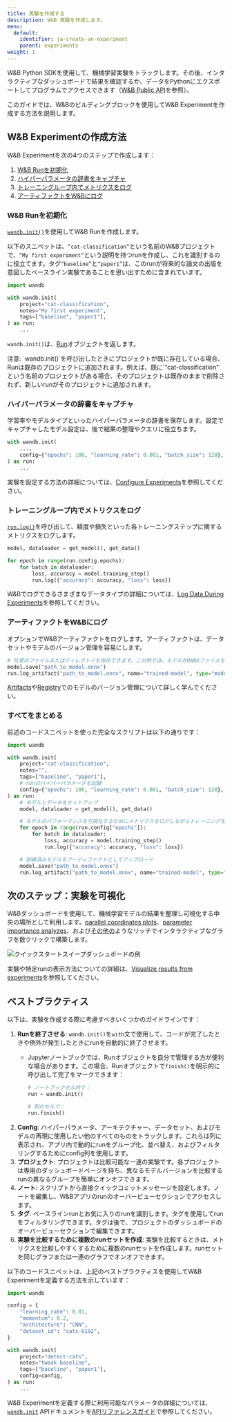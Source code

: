 ```yaml
---
title: 実験を作成する
description: W&B 実験を作成します。
menu:
  default:
    identifier: ja-create-an-experiment
    parent: experiments
weight: 1
---
```


W&B Python SDKを使用して、機械学習実験をトラックします。その後、インタラクティブなダッシュボードで結果を確認するか、データをPythonにエクスポートしてプログラムでアクセスできます（[W&B Public API](/ja/models/ref/python/public-api/)を参照）。

このガイドでは、W&Bのビルディングブロックを使用してW&B Experimentを作成する方法を説明します。

## W&B Experimentの作成方法

W&B Experimentを次の4つのステップで作成します：

1. [W&B Runを初期化](#initialize-a-wb-run)
2. [ハイパーパラメータの辞書をキャプチャ](#capture-a-dictionary-of-hyperparameters)
3. [トレーニングループ内でメトリクスをログ](#log-metrics-inside-your-training-loop)
4. [アーティファクトをW&Bにログ](#log-an-artifact-to-wb)

### W&B Runを初期化
[`wandb.init()`](/ja/models/ref/python/init)を使用してW&B Runを作成します。

以下のスニペットは、`“cat-classification”`という名前のW&Bプロジェクトで、`“My first experiment”`という説明を持つrunを作成し、これを識別するのに役立てます。タグ`“baseline”`と`“paper1”`は、このrunが将来的な論文の出版を意図したベースライン実験であることを思い出すために含まれています。

```python
import wandb

with wandb.init(
    project="cat-classification",
    notes="My first experiment",
    tags=["baseline", "paper1"],
) as run:
    ...
```

`wandb.init()`は、[Run](/ja/models/ref/python/run)オブジェクトを返します。

<Note>
注意: `wandb.init()`を呼び出したときにプロジェクトが既に存在している場合、Runは既存のプロジェクトに追加されます。例えば、既に`“cat-classification”`という名前のプロジェクトがある場合、そのプロジェクトは既存のままで削除されず、新しいrunがそのプロジェクトに追加されます。
</Note>

### ハイパーパラメータの辞書をキャプチャ
学習率やモデルタイプといったハイパーパラメータの辞書を保存します。設定でキャプチャしたモデル設定は、後で結果の整理やクエリに役立ちます。

```python
with wandb.init(
    ...,
    config={"epochs": 100, "learning_rate": 0.001, "batch_size": 128},
) as run:
    ...
```

実験を設定する方法の詳細については、[Configure Experiments](/ja/models/track/config/)を参照してください。

### トレーニングループ内でメトリクスをログ
[`run.log()`](/ja/models/ref/python/log)を呼び出して、精度や損失といった各トレーニングステップに関するメトリクスをログします。

```python
model, dataloader = get_model(), get_data()

for epoch in range(run.config.epochs):
    for batch in dataloader:
        loss, accuracy = model.training_step()
        run.log({"accuracy": accuracy, "loss": loss})
```

W&Bでログできるさまざまなデータタイプの詳細については、[Log Data During Experiments](/ja/models/track/log/)を参照してください。

### アーティファクトをW&Bにログ
オプションでW&Bアーティファクトをログします。アーティファクトは、データセットやモデルのバージョン管理を容易にします。
```python
# 任意のファイルまたはディレクトリを保存できます。この例では、モデルがONNXファイルを出力するsave()メソッドを持つと仮定しています。
model.save("path_to_model.onnx")
run.log_artifact("path_to_model.onnx", name="trained-model", type="model")
```
[Artifacts](/ja/models/artifacts/)や[Registry](/ja/models/core/registry/)でのモデルのバージョン管理について詳しく学んでください。

### すべてをまとめる
前述のコードスニペットを使った完全なスクリプトは以下の通りです：
```python
import wandb

with wandb.init(
    project="cat-classification",
    notes="",
    tags=["baseline", "paper1"],
    # runのハイパーパラメータを記録
    config={"epochs": 100, "learning_rate": 0.001, "batch_size": 128},
) as run:
    # モデルとデータをセットアップ
    model, dataloader = get_model(), get_data()

    # モデルのパフォーマンスを可視化するためにメトリクスをログしながらトレーニングを実行
    for epoch in range(run.config["epochs"]):
        for batch in dataloader:
            loss, accuracy = model.training_step()
            run.log({"accuracy": accuracy, "loss": loss})

    # 訓練済みモデルをアーティファクトとしてアップロード
    model.save("path_to_model.onnx")
    run.log_artifact("path_to_model.onnx", name="trained-model", type="model")
```

## 次のステップ：実験を可視化
W&Bダッシュボードを使用して、機械学習モデルの結果を整理し可視化する中央の場所として利用します。[parallel coordinates plots](/ja/models/app/features/panels/parallel-coordinates/)、[parameter importance analyzes](/ja/models/app/features/panels/parameter-importance/)、および[その他の](/ja/models/app/features/panels/)ようなリッチでインタラクティブなグラフを数クリックで構築します。

<Frame>
    <img src="/images/sweeps/quickstart_dashboard_example.png" alt="クイックスタートスイープダッシュボードの例"  />
</Frame>

実験や特定runの表示方法についての詳細は、[Visualize results from experiments](/ja/models/track/workspaces/)を参照してください。

## ベストプラクティス
以下は、実験を作成する際に考慮すべきいくつかのガイドラインです：

1. **Runを終了させる**: `wandb.init()`を`with`文で使用して、コードが完了したときや例外が発生したときにrunを自動的に終了させます。
    * Jupyterノートブックでは、Runオブジェクトを自分で管理する方が便利な場合があります。この場合、Runオブジェクトで`finish()`を明示的に呼び出して完了をマークできます：

        ```python
        # ノートブックセル内で：
        run = wandb.init()

        # 別のセルで：
        run.finish()
        ```
2. **Config**: ハイパーパラメータ、アーキテクチャー、データセット、およびモデルの再現に使用したい他のすべてのものをトラックします。これらは列に表示され、アプリ内で動的にrunをグループ化、並べ替え、およびフィルタリングするためにconfig列を使用します。
3. **プロジェクト**: プロジェクトは比較可能な一連の実験です。各プロジェクトは専用のダッシュボードページを持ち、異なるモデルバージョンを比較するrunの異なるグループを簡単にオンオフできます。
4. **ノート**: スクリプトから直接クイックコミットメッセージを設定します。ノートを編集し、W&Bアプリのrunのオーバービューセクションでアクセスします。
5. **タグ**: ベースラインrunとお気に入りのrunを識別します。タグを使用してrunをフィルタリングできます。タグは後で、プロジェクトのダッシュボードのオーバービューセクションで編集できます。
6. **実験を比較するために複数のrunセットを作成**: 実験を比較するときは、メトリクスを比較しやすくするために複数のrunセットを作成します。runセットを同じグラフまたは一連のグラフでオンオフできます。

以下のコードスニペットは、上記のベストプラクティスを使用してW&B Experimentを定義する方法を示しています：

```python
import wandb

config = {
    "learning_rate": 0.01,
    "momentum": 0.2,
    "architecture": "CNN",
    "dataset_id": "cats-0192",
}

with wandb.init(
    project="detect-cats",
    notes="tweak baseline",
    tags=["baseline", "paper1"],
    config=config,
) as run:
    ...
```

W&B Experimentを定義する際に利用可能なパラメータの詳細については、[`wandb.init`](/ja/models/ref/python/init) APIドキュメントを[APIリファレンスガイド](/ja/models/ref/python/)で参照してください。